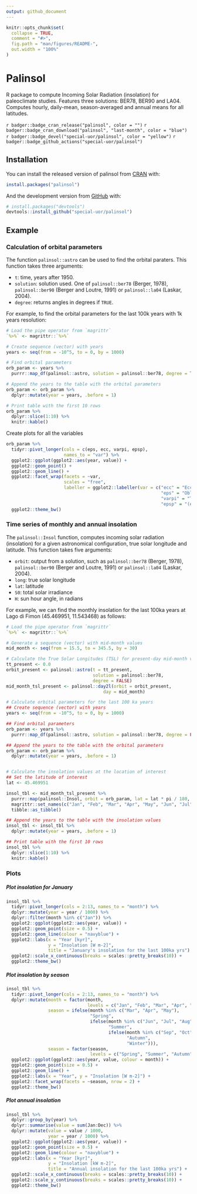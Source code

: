 ```yaml
---
output: github_document
---
```


<!-- README.md is generated from README.Rmd. Please edit that file -->

```r
knitr::opts_chunk$set(
  collapse = TRUE,
  comment = "#>",
  fig.path = "man/figures/README-",
  out.width = "100%"
)
```

# Palinsol

R package to compute Incoming Solar Radiation (insolation) for paleoclimate studies.
Features three solutions: BER78, BER90 and LA04. Computes hourly, daily-mean, season-averaged and annual means for all latitudes.

<!-- badges: start -->
`r badger::badge_cran_release("palinsol", color = "")`
`r badger::badge_cran_download("palinsol", "last-month", color = "blue")`
`r badger::badge_devel("special-uor/palinsol", color = "yellow")`
`r badger::badge_github_actions("special-uor/palinsol")`
<!-- badges: end -->

## Installation

You can install the released version of palinsol from [CRAN](https://CRAN.R-project.org) with:

``` r
install.packages("palinsol")
```

And the development version from [GitHub](https://github.com/) with:

``` r
# install.packages("devtools")
devtools::install_github("special-uor/palinsol")
```

## Example

### Calculation of orbital parameters
The function `palinsol::astro` can be used to find the orbital paraters. This function takes three arguments:

- `t`:            time, years after 1950.
- `solution`:	    solution used. One of `palinsol::ber78` (Berger, 1978), `palinsol::ber90` (Berger and Loutre, 1991) or `palinsol::la04` (Laskar, 2004).
- `degree`:	      returns angles in degrees if `TRUE`.

For example, to find the orbital parameters for the last 100k years with 1k years resolution:

```r
# Load the pipe operator from `magrittr`
`%>%` <- magrittr::`%>%`

# Create sequence (vector) with years
years <- seq(from = -10^5, to = 0, by = 1000)

# Find orbital parameters
orb_param <- years %>%
  purrr::map_df(palinsol::astro, solution = palinsol::ber78, degree = TRUE)

# Append the years to the table with the orbital parameters
orb_param <- orb_param %>%
  dplyr::mutate(year = years, .before = 1)

# Print table with the first 10 rows
orb_param %>%
  dplyr::slice(1:10) %>%
  knitr::kable()
```

Create plots for all the variables
```r
orb_param %>%
  tidyr::pivot_longer(cols = c(eps, ecc, varpi, epsp),
                      names_to = "var") %>%
  ggplot2::ggplot(ggplot2::aes(year, value)) +
  ggplot2::geom_point() +
  ggplot2::geom_line() +
  ggplot2::facet_wrap(facets = ~var, 
                      scales = "free",
                      labeller = ggplot2::labeller(var = c("ecc" = "Eccentricity (ecc)",
                                                           "eps" = "Obliquity (eps)",
                                                           "varpi" = "True Solar Longitude of the Perihelion (varpi)",
                                                           "epsp" = "(epsp)"))) +
  ggplot2::theme_bw()
```

### Time series of monthly and annual insolation
The `palinsol::Insol` function, computes incoming solar radiation (insolation) for a given astronomical configuration, true solar longitude and latitude. This function takes five arguments:

- `orbit`: output from a solution, such as `palinsol::ber78` (Berger, 1978), `palinsol::ber90` (Berger and Loutre, 1991) or `palinsol::la04` (Laskar, 2004).
- `long`:	true solar longitude
- `lat`: latitude
- `S0`: total solar irradiance
- `H`: sun hour angle, in radians

For example, we can find the monthly insolation for the last 100ka years at Lago di Fimon (45.469951, 11.543468) as follows:
```r
# Load the pipe operator from `magrittr`
`%>%` <- magrittr::`%>%`

# Generate a sequence (vector) with mid-month values
mid_month <- seq(from = 15.5, to = 345.5, by = 30)

# Calculate the True Solar Longitudes (TSL) for present-day mid-month values
tt_present <- 0.0
orbit_present <- palinsol::astro(t = tt_present, 
                                 solution = palinsol::ber78, 
                                 degree = FALSE)
mid_month_tsl_present <- palinsol::day2l(orbit = orbit_present, 
                                     day = mid_month)

# Calculate orbital parameters for the last 100 ka years
## Create sequence (vector) with years
years <- seq(from = -10^5, to = 0, by = 1000)

## Find orbital parameters
orb_param <- years %>%
  purrr::map_df(palinsol::astro, solution = palinsol::ber78, degree = FALSE)

## Append the years to the table with the orbital parameters
orb_param <- orb_param %>%
  dplyr::mutate(year = years, .before = 1)


# Calculate the insolation values at the location of interest
## Set the latitude of interest
lat <- 45.469951

insol_tbl <- mid_month_tsl_present %>%
  purrr::map(palinsol::Insol, orbit = orb_param, lat = lat * pi / 180, S0 = 1365) %>%
  magrittr::set_names(c("Jan", "Feb", "Mar", "Apr", "May", "Jun", "Jul", "Aug", "Sep", "Oct", "Nov", "Dec")) %>%
  tibble::as_tibble()

## Append the years to the table with the insolation values
insol_tbl <- insol_tbl %>%
  dplyr::mutate(year = years, .before = 1)

## Print table with the first 10 rows
insol_tbl %>%
  dplyr::slice(1:10) %>%
  knitr::kable()
```

### Plots
##### Plot insolation for January
```r
insol_tbl %>%
  tidyr::pivot_longer(cols = 2:13, names_to = "month") %>%
  dplyr::mutate(year = year / 1000) %>%
  dplyr::filter(month %in% c("Jan")) %>%
  ggplot2::ggplot(ggplot2::aes(year, value)) +
  ggplot2::geom_point(size = 0.5) +
  ggplot2::geom_line(colour = "navyblue") +
  ggplot2::labs(x = "Year [kyr]", 
                y = "Insolation [W m-2]",
                title = "January's insolation for the last 100ka yrs") +
  ggplot2::scale_x_continuous(breaks = scales::pretty_breaks(10)) +
  ggplot2::theme_bw()
```

##### Plot insolation by season
```r
insol_tbl %>%
  tidyr::pivot_longer(cols = 2:13, names_to = "month") %>%
  dplyr::mutate(month = factor(month,
                               levels = c("Jan", "Feb", "Mar", "Apr", "May", "Jun", "Jul", "Aug", "Sep", "Oct", "Nov", "Dec")),
                season = ifelse(month %in% c("Mar", "Apr", "May"),
                                "Spring",
                                ifelse(month %in% c("Jun", "Jul", "Aug"),
                                       "Summer",
                                       ifelse(month %in% c("Sep", "Oct", "Nov"),
                                              "Autumn",
                                              "Winter"))),
                season = factor(season,
                                levels = c("Spring", "Summer", "Autumn", "Winter"))) %>%
  ggplot2::ggplot(ggplot2::aes(year, value, colour = month)) +
  ggplot2::geom_point(size = 0.5) +
  ggplot2::geom_line() +
  ggplot2::labs(x = "Year", y = "Insolation [W m-2]") + 
  ggplot2::facet_wrap(facets = ~season, nrow = 2) +
  ggplot2::theme_bw()
```

##### Plot annual insolation
```r
insol_tbl %>%
  dplyr::group_by(year) %>% 
  dplyr::summarise(value = sum(Jan:Dec)) %>%
  dplyr::mutate(value = value / 1000,
                year = year / 1000) %>%
  ggplot2::ggplot(ggplot2::aes(year, value)) +
  ggplot2::geom_point(size = 0.5) +
  ggplot2::geom_line(colour = "navyblue") +
  ggplot2::labs(x = "Year [kyr]", 
                y = "Insolation [kW m-2]",
                title = "Annual insolation for the last 100ka yrs") +
  ggplot2::scale_x_continuous(breaks = scales::pretty_breaks(10)) +
  ggplot2::scale_y_continuous(breaks = scales::pretty_breaks(10)) +
  ggplot2::theme_bw()
```
